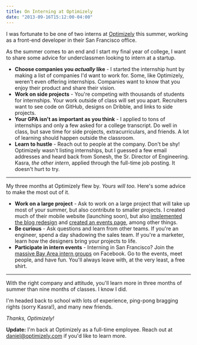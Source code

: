 ```yaml
---
title: On Interning at Optimizely
date: "2013-09-16T15:12:00-04:00"
---
```


I was fortunate to be one of two interns at [Optimizely](https://www.optimizely.com/) this summer, working as a front-end developer in their San Francisco office.

As the summer comes to an end and I start my final year of college, I want to share some advice for underclassmen looking to intern at a startup.

- **Choose companies you _actually_ like** \- I started the internship hunt by making a list of companies I'd want to work for. Some, like Optimizely, weren't even offering internships. Companies want to know that you enjoy their product and share their vision.
- **Work on side projects** \- You're competing with thousands of students for internships. Your work outside of class will set you apart. Recruiters want to see code on GitHub, designs on Dribble, and links to side projects.
- **Your GPA isn't as important as you think** \- I applied to tons of internships and only a few asked for a college transcript. Do well in class, but save time for side projects, extracurriculars, and friends. A lot of learning should happen outside the classroom.
- **Learn to hustle** \- Reach out to people at the company. Don't be shy! Optimizely wasn't listing internships, but I guessed a few email addresses and heard back from Sonesh, the Sr. Director of Engineering. Kasra, _the other intern_, applied through the full-time job posting. It doesn't hurt to try.

---

My three months at Optimizely flew by. _Yours will too._ Here's some advice to make the most out of it.

- **Work on a large project** \- Ask to work on a large project that will take up most of your summer, but also contribute to smaller projects. I created much of their mobile website (launching soon), but also [implemented the blog redesign](http://blog.optimizely.com/) and [created an events page](https://www.optimizely.com/events), among other things.
- **Be curious** \- Ask questions and learn from other teams. If you're an engineer, spend a day shadowing the sales team. If you're a marketer, learn how the designers bring your projects to life.
- **Participate in intern events** \- Interning in San Francisco? Join the [massive Bay Area intern groups](https://www.facebook.com/groups/210814239033807/) on Facebook. Go to the events, meet people, and have fun. You'll always leave with, at the very least, a free shirt.

---

With the right company and attitude, you'll learn more in three months of summer than nine months of classes. I know I did.

I'm headed back to school with lots of experience, ping-pong bragging rights (sorry Kasra!), and many new friends.

_Thanks, Optimizely!_

**Update:** I'm back at Optimizely as a full-time employee. Reach out at [daniel@optimizely.com](mailto:daniel@optimizely.com) if you'd like to learn more.
